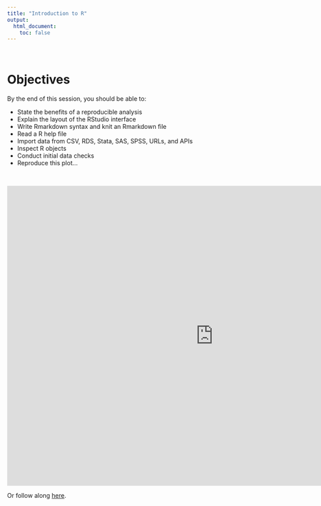 ```yaml
---
title: "Introduction to R"
output:
  html_document:
    toc: false
---
```

  
<br>
  
# Objectives
  
By the end of this session, you should be able to:

* State the benefits of a reproducible analysis
* Explain the layout of the RStudio interface
* Write Rmarkdown syntax and knit an Rmarkdown file
* Read a R help file
* Import data from CSV, RDS, Stata, SAS, SPSS, URLs, and APIs
* Inspect R objects
* Conduct initial data checks
* Reproduce this plot...

<br>
  
<iframe width="960" height="700" src="https://github.com/ericpgreen/pmd/monrovia2018_deck.html" style="border: none;"></iframe>
  
Or follow along [here](monrovia2018_deck.html). 